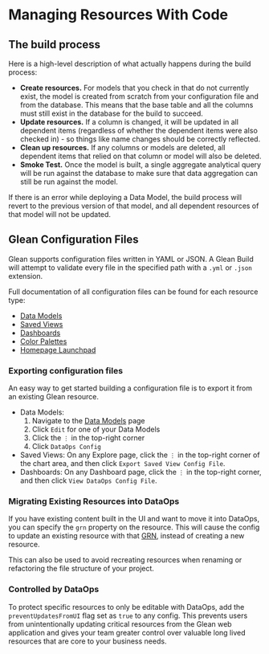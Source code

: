 # Managing Resources With Code

## The build process

Here is a high-level description of what actually happens during the build process:

- **Create resources.** For models that you check in that do not currently exist, the model is created from scratch from your configuration file and from the database. This means that the base table and all the columns must still exist in the database for the build to succeed.
- **Update resources.** If a column is changed, it will be updated in all dependent items (regardless of whether the dependent items were also checked in) - so things like name changes should be correctly reflected.
- **Clean up resources.** If any columns or models are deleted, all dependent items that relied on that column or model will also be deleted.
- **Smoke Test.** Once the model is built, a single aggregate analytical query will be run against the database to make sure that data aggregation can still be run against the model.

If there is an error while deploying a Data Model, the build process will revert to the previous version of that model, and all dependent resources of that model will not be updated.

## Glean Configuration Files

Glean supports configuration files written in YAML or JSON. A Glean Build will attempt to validate every file in the specified path with a `.yml` or `.json` extension.

Full documentation of all configuration files can be found for each resource type:

- [Data Models](/docs/data-ops/config-schema/Data-Model)
- [Saved Views](/docs/data-ops/config-schema/Saved-View)
- [Dashboards](/docs/data-ops/config-schema/Dashboard)
- [Color Palettes](/docs/data-ops/config-schema/Color-Palette)
- [Homepage Launchpad](/docs/data-ops/config-schema/Homepage-Launchpad)

### Exporting configuration files

An easy way to get started building a configuration file is to export it from an existing Glean resource.

- Data Models:
  1. Navigate to the [Data Models](https://glean.io/app/p/data-models) page
  2. Click `Edit` for one of your Data Models
  3. Click the `⋮` in the top-right corner
  4. Click `DataOps Config`
- Saved Views: On any Explore page, click the `⋮` in the top-right corner of the chart area, and then click `Export Saved View Config File`.
- Dashboards: On any Dashboard page, click the `⋮` in the top-right corner, and then click `View DataOps Config File`.

### Migrating Existing Resources into DataOps

If you have existing content built in the UI and want to move it into DataOps,
you can specify the `grn` property on the resource. This will cause the config to
update an existing resource with that [GRN](/docs/data-ops/grns), instead of creating a
new resource.

This can also be used to avoid recreating resources when renaming or refactoring
the file structure of your project.

### Controlled by DataOps

To protect specific resources to only be editable with DataOps, add the `preventUpdatesFromUI` flag set as `true` to any config. This prevents users from unintentionally updating critical resources from the Glean web application and gives your team greater control over valuable long lived resources that are core to your business needs.
